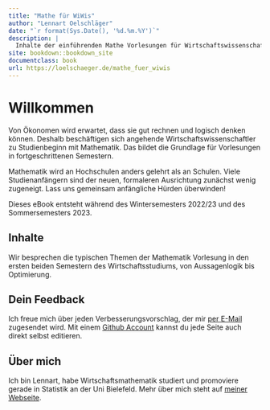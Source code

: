 ```yaml
--- 
title: "Mathe für WiWis"
author: "Lennart Oelschläger"
date: "`r format(Sys.Date(), '%d.%m.%Y')`"
description: |
  Inhalte der einführenden Mathe Vorlesungen für Wirtschaftswissenschaftler
site: bookdown::bookdown_site
documentclass: book
url: https://loelschaeger.de/mathe_fuer_wiwis
---
```


# Willkommen {-}

Von Ökonomen wird erwartet, dass sie gut rechnen und logisch denken können. Deshalb beschäftigen sich angehende Wirtschaftswissenschaftler zu Studienbeginn mit Mathematik. Das bildet die Grundlage für Vorlesungen in fortgeschrittenen Semestern. 

Mathematik wird an Hochschulen anders gelehrt als an Schulen. Viele Studienanfängern sind der neuen, formaleren Ausrichtung zunächst wenig zugeneigt. Lass uns gemeinsam anfängliche Hürden überwinden!

::: {.rmdwarning}
Dieses eBook entsteht während des Wintersemesters 2022/23 und des Sommersemesters 2023.
:::

## Inhalte {-}

Wir besprechen die typischen Themen der Mathematik Vorlesung in den ersten beiden Semestern des Wirtschaftsstudiums, von Aussagenlogik bis Optimierung.

## Dein Feedback {-}

Ich freue mich über jeden Verbesserungsvorschlag, der mir [per E-Mail](mailto:oelschlaeger.lennart@gmail.com) zugesendet wird. Mit einem [Github Account](https://www.github.com) kannst du jede Seite auch direkt selbst editieren.

## Über mich {-}

Ich bin Lennart, habe Wirtschaftsmathematik studiert und promoviere gerade in Statistik an der Uni Bielefeld. Mehr über mich steht auf [meiner Webseite](https://loelschlaeger.de/).
